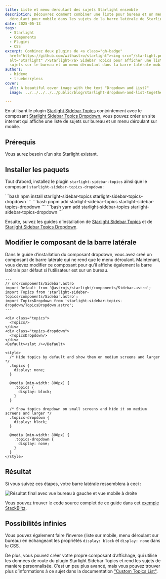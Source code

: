 ```yaml
---
title: Liste et menu déroulant des sujets Starlight ensemble
description: Découvrez comment combiner une liste pour bureau et un menu
  déroulant pour mobile dans les sujets de la barre latérale de Starlight.
date: 2025-05-13
tags:
  - Starlight
  - Components
  - Plugins
  - CSS
excerpt: Combinez deux plugins de <a class="gh-badge"
  href="https://github.com/withastro/starlight"><img src="/starlight.png"
  alt="Starlight" />Starlight</a> Sidebar Topics pour afficher une liste de
  sujets sur le bureau et un menu déroulant dans la barre latérale mobile.
authors:
  - hideoo
  - trueberryless
cover:
  alt: A beautiful cover image with the text "Dropdown and List?"
  image: ../../../../../public/blog/starlight-dropdown-and-list-together.png

---
```



En utilisant le plugin [Starlight Sidebar Topics](https://github.com/hideoo/starlight-sidebar-topics) conjointement avec le composant [Starlight Sidebar Topics Dropdown](https://github.com/trueberryless-org/starlight-sidebar-topics-dropdown), vous pouvez créer un site internet qui affiche une liste de sujets sur bureau et un menu déroulant sur mobile.

## Prérequis

Vous aurez besoin d’un site Starlight existant.

## Installer les paquets

Tout d’abord, installez le plugin `starlight-sidebar-topics` ainsi que le composant `starlight-sidebar-topics-dropdown` :

<Tabs syncKey="pkg">
  <TabItem label="npm">
    ```bash
    npm install starlight-sidebar-topics starlight-sidebar-topics-dropdown
    ```
  </TabItem>

  <TabItem label="pnpm">
    ```bash
    pnpm add starlight-sidebar-topics starlight-sidebar-topics-dropdown
    ```
  </TabItem>

  <TabItem label="Yarn">
    ```bash
    yarn add starlight-sidebar-topics starlight-sidebar-topics-dropdown
    ```
  </TabItem>
</Tabs>

Ensuite, suivez les guides d’installation de [Starlight Sidebar Topics](https://starlight-sidebar-topics.netlify.app/docs/getting-started/#installation) et de [Starlight Sidebar Topics Dropdown](https://starlight-sidebar-topics-dropdown.trueberryless.org/docs/getting-started/#installation).

## Modifier le composant de la barre latérale

Dans le guide d’installation du composant dropdown, vous avez créé un composant de barre latérale qui ne rend que le menu déroulant. Maintenant, vous devez modifier ce composant pour qu’il affiche également la barre latérale par défaut si l’utilisateur est sur un bureau.

```astro
---
// src/components/Sidebar.astro
import Default from '@astrojs/starlight/components/Sidebar.astro';
import Topics from 'starlight-sidebar-topics/components/Sidebar.astro';
import TopicsDropdown from 'starlight-sidebar-topics-dropdown/TopicsDropdown.astro';
---

<div class="topics">
  <Topics/>
</div>
<div class="topics-dropdown">
  <TopicsDropdown/>
</div>
<Default><slot /></Default>

<style>
  /* Hide topics by default and show them on medium screens and larger */
  .topics {
    display: none;
  }

  @media (min-width: 800px) {
    .topics {
      display: block;
    }
  }

  /* Show topics dropdown on small screens and hide it on medium screens and larger */
  .topics-dropdown {
    display: block;
  }

  @media (min-width: 800px) {
    .topics-dropdown {
      display: none;
    }
  }
</style>
```

## Résultat

Si vous suivez ces étapes, votre barre latérale ressemblera à ceci :

![Résultat final avec vue bureau à gauche et vue mobile à droite](../../../../../assets/dropdown-or-list.png)

Vous pouvez trouver le code source complet de ce guide dans cet [exemple StackBlitz](https://stackblitz.com/edit/withastro-starlight-qgraahmp?file=astro.config.mjs).

## Possibilités infinies

Vous pouvez également faire l’inverse (liste sur mobile, menu déroulant sur bureau) en échangeant les propriétés `display: block` et `display: none` dans le CSS.

De plus, vous pouvez créer votre propre composant d’affichage, qui utilise les données de route du plugin Starlight Sidebar Topics et rend les sujets de manière personnalisée. C’est un peu plus avancé, mais vous pouvez trouver plus d’informations à ce sujet dans la documentation ["Custom Topics List"](https://starlight-sidebar-topics.netlify.app/docs/guides/custom-topic-list/).
